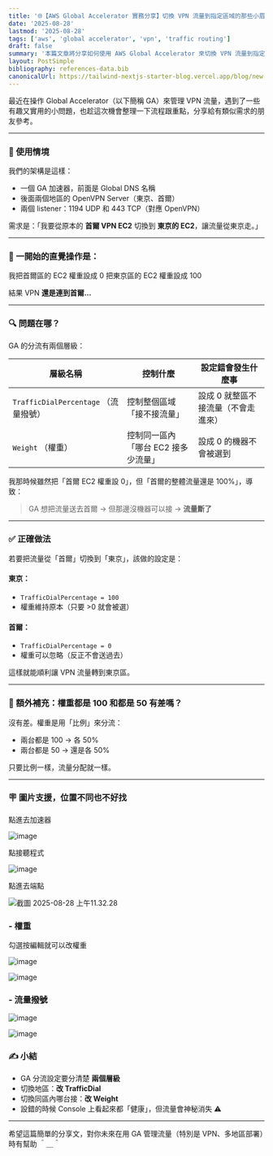 ```yaml
---
title: '🌐【AWS Global Accelerator 實務分享】切換 VPN 流量到指定區域的那些小眉角'
date: '2025-08-28'
lastmod: '2025-08-28'
tags: ['aws', 'global accelerator', 'vpn', 'traffic routing']
draft: false
summary: '本篇文章將分享如何使用 AWS Global Accelerator 來切換 VPN 流量到指定區域的實務經驗，並探討其中的技巧與注意事項。'
layout: PostSimple
bibliography: references-data.bib
canonicalUrl: https://tailwind-nextjs-starter-blog.vercel.app/blog/new-features-in-v1/
---
```


最近在操作 Global Accelerator（以下簡稱 GA）來管理 VPN 流量，遇到了一些有趣又實用的小問題，也趁這次機會整理一下流程跟重點，分享給有類似需求的朋友參考。

---

### 🧀 使用情境

我們的架構是這樣：

- 一個 GA 加速器，前面是 Global DNS 名稱
- 後面兩個地區的 OpenVPN Server（東京、首爾）
- 兩個 listener：1194 UDP 和 443 TCP（對應 OpenVPN）

需求是：「我要從原本的 **首爾 VPN EC2** 切換到 **東京的 EC2**，讓流量從東京走。」

---

### 👀 一開始的直覺操作是：

我把首爾區的 EC2 權重設成 0
把東京區的 EC2 權重設成 100

結果 VPN **還是連到首爾…**

---

### 🔍 問題在哪？

GA 的分流有兩個層級：

| 層級名稱                             | 控制什麼                            | 設定錯會發生什麼事                  |
| ------------------------------------ | ----------------------------------- | ----------------------------------- |
| `TrafficDialPercentage` （流量撥號） | 控制整個區域「接不接流量」          | 設成 0 就整區不接流量（不會走進來） |
| `Weight` （權重）                    | 控制同一區內「哪台 EC2 接多少流量」 | 設成 0 的機器不會被選到             |

我那時候雖然把「首爾 EC2 權重設 0」，但「首爾的整體流量還是 100%」，導致：

> GA 想把流量送去首爾 → 但那邊沒機器可以接 → **流量斷了**

---

### ✅ 正確做法

若要把流量從「首爾」切換到「東京」，該做的設定是：

#### 東京：

- `TrafficDialPercentage = 100`
- 權重維持原本（只要 >0 就會被選）

#### 首爾：

- `TrafficDialPercentage = 0`
- 權重可以忽略（反正不會送過去）

這樣就能順利讓 VPN 流量轉到東京區。

---

### 🤔 額外補充：權重都是 100 和都是 50 有差嗎？

沒有差。權重是用「比例」來分流：

- 兩台都是 100 → 各 50%
- 兩台都是 50 → 還是各 50%

只要比例一樣，流量分配就一樣。

---

### 🪧 圖片支援，位置不同也不好找

點進去加速器

![image](/static/images/2025-08-28_aws_global_accelerator/1.png)

點接聽程式

![image](/static/images/2025-08-28_aws_global_accelerator/2.png)

點進去端點

![截圖 2025-08-28 上午11.32.28](/static/images/2025-08-28_aws_global_accelerator/3.png)

### - 權重

勾選按編輯就可以改權重

![image](/static/images/2025-08-28_aws_global_accelerator/4.png)

![image](/static/images/2025-08-28_aws_global_accelerator/5.png)

### - 流量撥號

![image](/static/images/2025-08-28_aws_global_accelerator/6.png)

![image](/static/images/2025-08-28_aws_global_accelerator/7.png)

### ✍️ 小結

- GA 分流設定要分清楚 **兩個層級**
- 切換地區：**改 TrafficDial**
- 切換同區內哪台接：**改 Weight**
- 設錯的時候 Console 上看起來都「健康」，但流量會神秘消失 ⚠️

---

希望這篇簡單的分享文，對你未來在用 GA 管理流量（特別是 VPN、多地區部署）時有幫助 ＾＿＾
